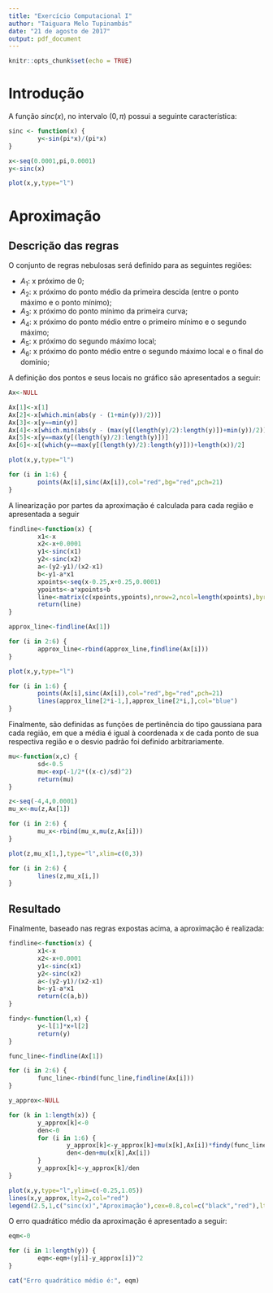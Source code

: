 ```yaml
---
title: "Exercício Computacional I"
author: "Taiguara Melo Tupinambás"
date: "21 de agosto de 2017"
output: pdf_document
---
```


```r
knitr::opts_chunk$set(echo = TRUE)
```

# Introdução

A função $sinc(x)$, no intervalo $(0,\pi)$ possui a seguinte característica:

```r

sinc <- function(x) {
        y<-sin(pi*x)/(pi*x)
}

x<-seq(0.0001,pi,0.0001)
y<-sinc(x)

plot(x,y,type="l")

```

# Aproximação

## Descrição das regras

O conjunto de regras nebulosas será definido para as seguintes regiões:

- $A_1$: x próximo de 0;
- $A_2$: x próximo do ponto médio da primeira descida (entre o ponto máximo e o ponto mínimo);
- $A_3$: x próximo do ponto mínimo da primeira curva;
- $A_4$: x próximo do ponto médio entre o primeiro mínimo e o segundo máximo;
- $A_5$: x próximo do segundo máximo local;
- $A_6$: x próximo do ponto médio entre o segundo máximo local e o final do domínio;

A definição dos pontos e seus locais no gráfico são apresentados a seguir:


```r

Ax<-NULL

Ax[1]<-x[1]
Ax[2]<-x[which.min(abs(y - (1+min(y))/2))]
Ax[3]<-x[y==min(y)]
Ax[4]<-x[which.min(abs(y - (max(y[(length(y)/2):length(y)])+min(y))/2))]
Ax[5]<-x[y==max(y[(length(y)/2):length(y)])]
Ax[6]<-x[(which(y==max(y[(length(y)/2):length(y)]))+length(x))/2]

plot(x,y,type="l")

for (i in 1:6) {
        points(Ax[i],sinc(Ax[i]),col="red",bg="red",pch=21)
}

```

A linearização por partes da aproximação é calculada para cada região e apresentada a seguir

```r

findline<-function(x) {
        x1<-x
        x2<-x+0.0001
        y1<-sinc(x1)
        y2<-sinc(x2)
        a<-(y2-y1)/(x2-x1)
        b<-y1-a*x1
        xpoints<-seq(x-0.25,x+0.25,0.0001)
        ypoints<-a*xpoints+b
        line<-matrix(c(xpoints,ypoints),nrow=2,ncol=length(xpoints),byrow=T)
        return(line)
}

approx_line<-findline(Ax[1])

for (i in 2:6) {
        approx_line<-rbind(approx_line,findline(Ax[i]))
}

plot(x,y,type="l")

for (i in 1:6) {
        points(Ax[i],sinc(Ax[i]),col="red",bg="red",pch=21)
        lines(approx_line[2*i-1,],approx_line[2*i,],col="blue")
}

```

Finalmente, são definidas as funções de pertinência do tipo gaussiana para cada região, em que a média é igual à coordenada x de cada ponto de sua respectiva região e o desvio padrão foi definido arbitrariamente.

```r

mu<-function(x,c) {
        sd<-0.5
        mu<-exp(-1/2*((x-c)/sd)^2)
        return(mu)
}

z<-seq(-4,4,0.0001)
mu_x<-mu(z,Ax[1])

for (i in 2:6) {
        mu_x<-rbind(mu_x,mu(z,Ax[i]))
}

plot(z,mu_x[1,],type="l",xlim=c(0,3))

for (i in 2:6) {
        lines(z,mu_x[i,])
}

```

## Resultado

Finalmente, baseado nas regras expostas acima, a aproximação é realizada:

```r

findline<-function(x) {
        x1<-x
        x2<-x+0.0001
        y1<-sinc(x1)
        y2<-sinc(x2)
        a<-(y2-y1)/(x2-x1)
        b<-y1-a*x1
        return(c(a,b))
}

findy<-function(l,x) {
        y<-l[1]*x+l[2]
        return(y)
}

func_line<-findline(Ax[1])

for (i in 2:6) {
        func_line<-rbind(func_line,findline(Ax[i]))
}

y_approx<-NULL

for (k in 1:length(x)) {
        y_approx[k]<-0
        den<-0
        for (i in 1:6) {
                y_approx[k]<-y_approx[k]+mu(x[k],Ax[i])*findy(func_line[i,],x[k])
                den<-den+mu(x[k],Ax[i])
        }
        y_approx[k]<-y_approx[k]/den
}

plot(x,y,type="l",ylim=c(-0.25,1.05))
lines(x,y_approx,lty=2,col="red")
legend(2.5,1,c("sinc(x)","Aproximação"),cex=0.8,col=c("black","red"),lty=1:2)

```

O erro quadrático médio da aproximação é apresentado a seguir:

```r

eqm<-0

for (i in 1:length(y)) {
        eqm<-eqm+(y[i]-y_approx[i])^2
}

cat("Erro quadrático médio é:", eqm)

```